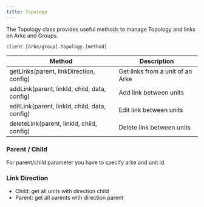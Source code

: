 ```yaml
---
title: Topology
---
```


The Topology class provides useful methods to manage Topology and links on Arke and Groups.

```shell
client.[arke/group].topology.[method]
```

| **Method**                                    | **Description**                  |
|-----------------------------------------------|----------------------------------|
| getLinks(parent, linkDirection, config)       | Get links from a unit of an Arke |
| addLink(parent, linkId, child, data, config)  | Add link between units           |
| editLink(parent, linkId, child, data, config) | Edit link between units          |
| deleteLink(parent, linkId, child, config)     | Delete link between units        |

### Parent / Child

For parent/child parameter you have to specify arke and unit id.

### Link Direction

- Child: get all units with direction child
- Parent: get all parents with direction parent
